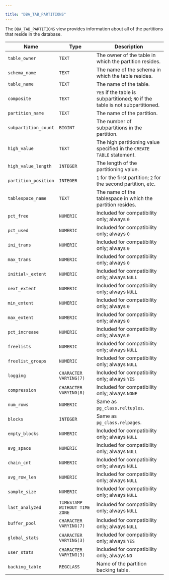 ---

title: "DBA_TAB_PARTITIONS"
---

<div id="dba_tab_partitions" class="registered_link"></div>

The `DBA_TAB_PARTITIONS` view provides information about all of the partitions that reside in the database.

| Name                 | Type                          | Description                                                  |
| -------------------- | ----------------------------- | ------------------------------------------------------------ |
| `table_owner`        | `TEXT`                        | The owner of the table in which the partition resides.       |
| `schema_name`        | `TEXT`                        | The name of the schema in which the table resides.           |
| `table_name`         | `TEXT`                        | The name of the table.                                       |
| `composite`          | `TEXT`                        | `YES` if the table is subpartitioned; `NO` if the table is not subpartitioned. |
| `partition_name`     | `TEXT`                        | The name of the partition.                                   |
| `subpartition_count` | `BIGINT`                      | The number of subpartitions in the partition.                |
| `high_value`         | `TEXT`                        | The high partitioning value specified in the `CREATE TABLE` statement. |
| `high_value_length`  | `INTEGER`                     | The length of the partitioning value.                        |
| `partition_position` | `INTEGER`                     | `1` for the first partition; `2` for the second partition, etc. |
| `tablespace_name`    | `TEXT`                        | The name of the tablespace in which the partition resides.   |
| `pct_free`           | `NUMERIC`                     | Included for compatibility only; always `0`                  |
| `pct_used`           | `NUMERIC`                     | Included for compatibility only; always `0`                  |
| `ini_trans`          | `NUMERIC`                     | Included for compatibility only; always `0`                  |
| `max_trans`          | `NUMERIC`                     | Included for compatibility only; always `0`                  |
| `initial~_extent`    | `NUMERIC`                     | Included for compatibility only; always `NULL`               |
| `next_extent`        | `NUMERIC`                     | Included for compatibility only; always `NULL`               |
| `min_extent`         | `NUMERIC`                     | Included for compatibility only; always `0`                  |
| `max_extent`         | `NUMERIC`                     | Included for compatibility only; always `0`                  |
| `pct_increase`       | `NUMERIC`                     | Included for compatibility only; always `0`                  |
| `freelists`          | `NUMERIC`                     | Included for compatibility only; always `NULL`               |
| `freelist_groups`    | `NUMERIC`                     | Included for compatibility only; always `NULL`               |
| `logging`            | `CHARACTER VARYING(7)`        | Included for compatibility only; always `YES`                |
| `compression`        | `CHARACTER VARYING(8)`        | Included for compatibility only; always `NONE`               |
| `num_rows`           | `NUMERIC`                     | Same as `pg_class.reltuples`.                                |
| `blocks`             | `INTEGER`                     | Same as `pg_class.relpages`.                                 |
| `empty_blocks`       | `NUMERIC`                     | Included for compatibility only; always `NULL`               |
| `avg_space`          | `NUMERIC`                     | Included for compatibility only; always `NULL`               |
| `chain_cnt`          | `NUMERIC`                     | Included for compatibility only; always `NULL`               |
| `avg_row_len`        | `NUMERIC`                     | Included for compatibility only; always `NULL`               |
| `sample_size`        | `NUMERIC`                     | Included for compatibility only; always `NULL`               |
| `last_analyzed`      | `TIMESTAMP WITHOUT TIME ZONE` | Included for compatibility only; always `NULL`               |
| `buffer_pool`        | `CHARACTER VARYING(7)`        | Included for compatibility only; always `NULL`               |
| `global_stats`       | `CHARACTER VARYING(3)`        | Included for compatibility only; always `YES`                |
| `user_stats`         | `CHARACTER VARYING(3)`        | Included for compatibility only; always `NO`                 |
| `backing_table`      | `REGCLASS`                    | Name of the partition backing table.                         |